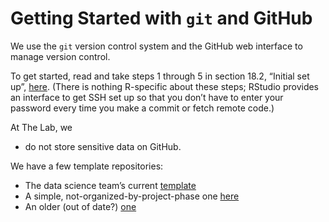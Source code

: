 # Getting Started with `git` and GitHub

We use the `git` version control system and the GitHub web interface to manage
version control.

To get started, read and take steps 1 through 5 in section 18.2, "Initial set
up", [here](https://r-pkgs.org/git.html). (There is nothing R-specific about
these steps; RStudio provides an interface to get SSH set up so that you don't
have to enter your password every time you make a commit or fetch remote code.)

At The Lab, we

* do not store sensitive data on GitHub.

We have a few template repositories:

* The data science team's current [template](https://github.com/thelabdc/dsProjectTemplate)
* A simple, not-organized-by-project-phase one [here](https://github.com/thelabdc/Template)
* An older (out of date?) [one](https://github.com/thelabdc/LAB-PythonProjectTemplate)